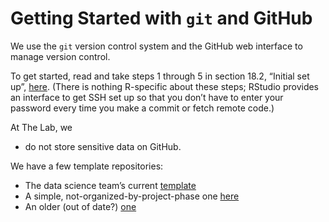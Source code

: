 # Getting Started with `git` and GitHub

We use the `git` version control system and the GitHub web interface to manage
version control.

To get started, read and take steps 1 through 5 in section 18.2, "Initial set
up", [here](https://r-pkgs.org/git.html). (There is nothing R-specific about
these steps; RStudio provides an interface to get SSH set up so that you don't
have to enter your password every time you make a commit or fetch remote code.)

At The Lab, we

* do not store sensitive data on GitHub.

We have a few template repositories:

* The data science team's current [template](https://github.com/thelabdc/dsProjectTemplate)
* A simple, not-organized-by-project-phase one [here](https://github.com/thelabdc/Template)
* An older (out of date?) [one](https://github.com/thelabdc/LAB-PythonProjectTemplate)